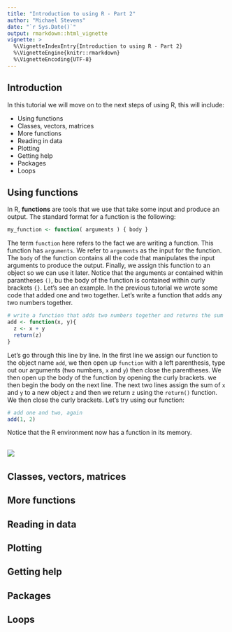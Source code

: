 ```yaml
---
title: "Introduction to using R - Part 2"
author: "Michael Stevens"
date: "`r Sys.Date()`"
output: rmarkdown::html_vignette
vignette: >
  %\VignetteIndexEntry{Introduction to using R - Part 2}
  %\VignetteEngine{knitr::rmarkdown}
  %\VignetteEncoding{UTF-8}
---
```


## Introduction 

In this tutorial we will move on to the next steps of using R, this will include:

* Using functions
* Classes, vectors, matrices
* More functions
* Reading in data
* Plotting
* Getting help
* Packages
* Loops

## Using functions

In R, **functions** are tools that we use that take some input and produce an output. The standard format for a function is the following:

```r
my_function <- function( arguments ) { body }
```    

The term `function` here refers to the fact we are writing a function. This function has `arguments`. We refer to `arguments` as the input for the function. The `body` of the function contains all the code that manipulates the input arguments to produce the output. Finally, we assign this function to an object so we can use it later. Notice that the arguments ar contained within parantheses `()`, bu the body of the function is contained within curly brackets `{}`. Let's see an example. In the previous tutorial we wrote some code that added one and two together. Let's write a function that adds any two numbers together.  

```r
# write a function that adds two numbers together and returns the sum
add <- function(x, y){
  z <- x + y 
  return(z)
}
```    

Let's go through this line by line. In the first line we assign our function to the object name `add`, we then open up `function` with a left parenthesis, type out our arguments (two numbers, `x` and `y`) then close the parentheses. We then open up the body of the function by opening the curly brackets. we then begin the body on the next line. The next two lines assign the sum of `x` and `y` to a new object `z` and then we return `z` using the `return()` function. We then close the curly brackets. Let's try using our function:

```r
# add one and two, again
add(1, 2)
```    

Notice that the R environment now has a function in its memory. 

\      
![](https://github.com/Michael-Stevens-27/Rgeoprofile/raw/workshop/docs/articles/images/function_env.png)
\  

## Classes, vectors, matrices

## More functions

## Reading in data

## Plotting

## Getting help

## Packages

## Loops
